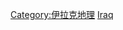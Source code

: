 {{Commonscat|International borders of Iraq}}

[[Category:伊拉克地理|Category:伊拉克地理]]
[[Category:各國邊界|Iraq]]